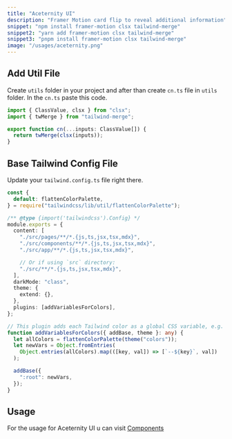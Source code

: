 ```yaml
---
title: "Aceternity UI"
description: "Framer Motion card flip to reveal additional information"
snippet: "npm install framer-motion clsx tailwind-merge"
snippet2: "yarn add framer-motion clsx tailwind-merge"
snippet3: "pnpm install framer-motion clsx tailwind-merge"
image: "/usages/aceternity.png"
---
```


## Add Util File

Create `utils` folder in your project and after than create `cn.ts` file in `utils` folder. In the `cn.ts` paste this code.

```ts
import { ClassValue, clsx } from "clsx";
import { twMerge } from "tailwind-merge";

export function cn(...inputs: ClassValue[]) {
  return twMerge(clsx(inputs));
}
```

## Base Tailwind Config File

Update your `tailwind.config.ts` file right there.

```ts
const {
  default: flattenColorPalette,
} = require("tailwindcss/lib/util/flattenColorPalette");

/** @type {import('tailwindcss').Config} */
module.exports = {
  content: [
    "./src/pages/**/*.{js,ts,jsx,tsx,mdx}",
    "./src/components/**/*.{js,ts,jsx,tsx,mdx}",
    "./src/app/**/*.{js,ts,jsx,tsx,mdx}",

    // Or if using `src` directory:
    "./src/**/*.{js,ts,jsx,tsx,mdx}",
  ],
  darkMode: "class",
  theme: {
    extend: {},
  },
  plugins: [addVariablesForColors],
};

// This plugin adds each Tailwind color as a global CSS variable, e.g. var(--gray-200).
function addVariablesForColors({ addBase, theme }: any) {
  let allColors = flattenColorPalette(theme("colors"));
  let newVars = Object.fromEntries(
    Object.entries(allColors).map(([key, val]) => [`--${key}`, val])
  );

  addBase({
    ":root": newVars,
  });
}
```

## Usage

For the usage for Aceternity UI u can visit [Components](https://ui.aceternity.com/components)
